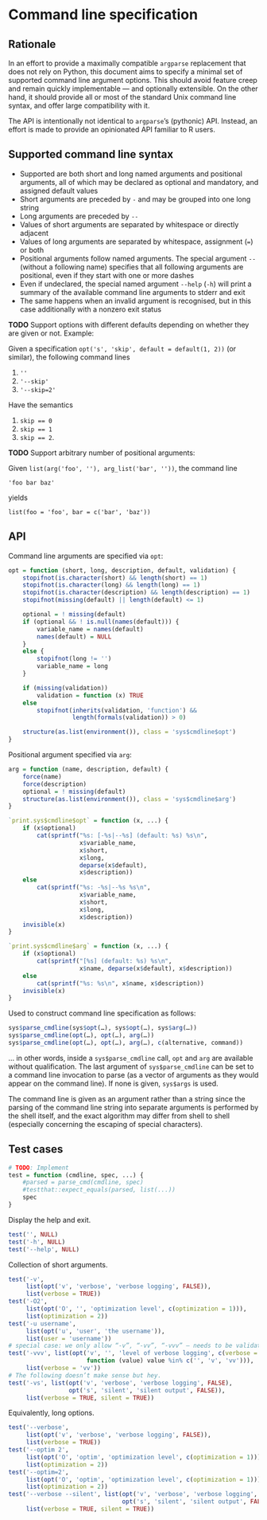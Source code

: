 # Command line specification

## Rationale

In an effort to provide a maximally compatible `argparse` replacement that does
not rely on Python, this document aims to specify a minimal set of supported
command line argument options. This should avoid feature creep and remain
quickly implementable — and optionally extensible. On the other hand, it should
provide all or most of the standard Unix command line syntax, and offer large
compatibility with it.

The API is intentionally not identical to `argparse`’s (pythonic) API. Instead,
an effort is made to provide an opinionated API familiar to R users.

## Supported command line syntax

* Supported are both short and long named arguments and positional arguments,
  all of which may be declared as optional and mandatory, and assigned default
  values
* Short arguments are preceded by `-` and may be grouped into one long string
* Long arguments are preceded by `--`
* Values of short arguments are separated by whitespace or directly adjacent
* Values of long arguments are separated by whitespace, assignment (`=`) or both
* Positional arguments follow named arguments. The special argument `--`
  (without a following name) specifies that all following arguments are
  positional, even if they start with one or more dashes
* Even if undeclared, the special named argument `--help` (`-h`) will print a
  summary of the available command line arguments to stderr and exit
* The same happens when an invalid argument is recognised, but in this case
  additionally with a nonzero exit status

**TODO** Support options with different defaults depending on whether they are
given or not. Example:

Given a specification `opt('s', 'skip', default = default(1, 2))` (or similar),
the following command lines

1. `''`
2. `'--skip'`
3. `'--skip=2'`

Have the semantics

1. `skip == 0`
2. `skip == 1`
3. `skip == 2`.

**TODO** Support arbitrary number of positional arguments:

Given `list(arg('foo', ''), arg_list('bar', ''))`, the command line

    'foo bar baz'

yields

    list(foo = 'foo', bar = c('bar', 'baz'))

## API

Command line arguments are specified via `opt`:

```r
opt = function (short, long, description, default, validation) {
    stopifnot(is.character(short) && length(short) == 1)
    stopifnot(is.character(long) && length(long) == 1)
    stopifnot(is.character(description) && length(description) == 1)
    stopifnot(missing(default) || length(default) <= 1)

    optional = ! missing(default)
    if (optional && ! is.null(names(default))) {
        variable_name = names(default)
        names(default) = NULL
    }
    else {
        stopifnot(long != '')
        variable_name = long
    }

    if (missing(validation))
        validation = function (x) TRUE
    else
        stopifnot(inherits(validation, 'function') &&
                  length(formals(validation)) > 0)

    structure(as.list(environment()), class = 'sys$cmdline$opt')
}
```

Positional argument specified via `arg`:

```r
arg = function (name, description, default) {
    force(name)
    force(description)
    optional = ! missing(default)
    structure(as.list(environment()), class = 'sys$cmdline$arg')
}
```

```r
`print.sys$cmdline$opt` = function (x, ...) {
    if (x$optional)
        cat(sprintf("%s: [-%s|--%s] (default: %s) %s\n",
                    x$variable_name,
                    x$short,
                    x$long,
                    deparse(x$default),
                    x$description))
    else
        cat(sprintf("%s: -%s|--%s %s\n",
                    x$variable_name,
                    x$short,
                    x$long,
                    x$description))
    invisible(x)
}

`print.sys$cmdline$arg` = function (x, ...) {
    if (x$optional)
        cat(sprintf("[%s] (default: %s) %s\n",
                    x$name, deparse(x$default), x$description))
    else
        cat(sprintf("%s: %s\n", x$name, x$description))
    invisible(x)
}
```

Used to construct command line specification as follows:

```r
sys$parse_cmdline(sys$opt(…), sys$opt(…), sys$arg(…))
sys$parse_cmdline(opt(…), opt(…), arg(…))
sys$parse_cmdline(opt(…), opt(…), arg(…), c(alternative, command))
```

… in other words, inside a `sys$parse_cmdline` call, `opt` and `arg` are
available without qualification. The last argument of `sys$parse_cmdline` can be
set to a command line invocation to parse (as a vector of arguments as they
would appear on the command line). If none is given, `sys$args` is used.

The command line is given as an argument rather than a string since the parsing
of the command line string into separate arguments is performed by the shell
itself, and the exact algorithm may differ from shell to shell (especially
concerning the escaping of special characters).

## Test cases

```r
# TODO: Implement
test = function (cmdline, spec, ...) {
    #parsed = parse_cmd(cmdline, spec)
    #testthat::expect_equals(parsed, list(...))
    spec
}
```

Display the help and exit.

```r
test('', NULL)
test('-h', NULL)
test('--help', NULL)
```

Collection of short arguments.

```r
test('-v',
     list(opt('v', 'verbose', 'verbose logging', FALSE)),
     list(verbose = TRUE))
test('-O2',
     list(opt('O', '', 'optimization level', c(optimization = 1))),
     list(optimization = 2))
test('-u username',
     list(opt('u', 'user', 'the username')),
     list(user = 'username'))
# special case: we only allow “-v”, “-vv”, “-vvv” — needs to be validated separately.
test('-vvv', list(opt('v', '', 'level of verbose logging', c(verbose = ''),
                      function (value) value %in% c('', 'v', 'vv'))),
     list(verbose = 'vv'))
# The following doesn’t make sense but hey.
test('-vs', list(opt('v', 'verbose', 'verbose logging', FALSE),
                 opt('s', 'silent', 'silent output', FALSE)),
     list(verbose = TRUE, silent = TRUE))
```

Equivalently, long options.

```r
test('--verbose',
     list(opt('v', 'verbose', 'verbose logging', FALSE)),
     list(verbose = TRUE))
test('--optim 2',
     list(opt('O', 'optim', 'optimization level', c(optimization = 1))),
     list(optimization = 2))
test('--optim=2',
     list(opt('O', 'optim', 'optimization level', c(optimization = 1))),
     list(optimization = 2))
test('--verbose --silent', list(opt('v', 'verbose', 'verbose logging', FALSE),
                                opt('s', 'silent', 'silent output', FALSE)),
     list(verbose = TRUE, silent = TRUE))
```

